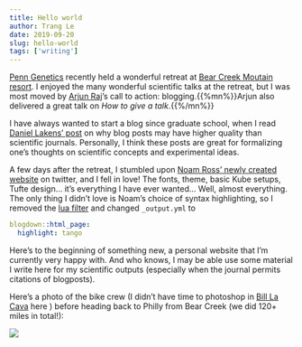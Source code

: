 ```yaml
---
title: Hello world
author: Trang Le
date: 2019-09-20
slug: hello-world
tags: ['writing']
---
```


[Penn Genetics](https://www.med.upenn.edu/genetics/) recently held a wonderful retreat at [Bear Creek Moutain resort](https://www.bcmountainresort.com/).
I enjoyed the many wonderful scientific talks at the retreat, but I was most moved by [Arjun Raj](http://rajlaboratory.blogspot.com/)'s call to action: blogging.{{%mn%}}Arjun also delivered a great talk on *How to give a talk*.{{%/mn%}}

I have always wanted to start a blog since graduate school, when I read [Daniel Lakens' post](http://daniellakens.blogspot.com/2017/04/five-reasons-blog-posts-are-of-higher.html) on why blog posts may have higher quality than scientific journals.
Personally, I think these posts are great for formalizing one's thoughts on scientific concepts and experimental ideas.

A few days after the retreat, I stumbled upon [Noam Ross' newly created  website](http://noamross.net/) on twitter, and I fell in love!
The fonts, theme, basic Kube setups, Tufte design... it's everything I have ever wanted...
Well, almost everything.
The only thing I didn't love is Noam's choice of syntax highlighting, so I removed the [lua filter](https://github.com/noamross/noamross.net/blob/5196414a79b7b1d64914a0a627c9fb5104656253/scripts/syntax-highlight-hugo.lua) and changed `_output.yml` to

```yaml
blogdown::html_page:
  highlight: tango
```

Here's to the beginning of something new, a personal website that I'm currently very happy with.
And who knows, I may be able use some material I write here for my scientific outputs (especially when the journal permits citations of blogposts).

Here's a photo of the bike crew (I didn't have time to photoshop in [Bill La Cava](http://williamlacava.com/) here ) before heading back to Philly from Bear Creek (we did 120+ miles in total!):

![](bike-crew.jpg)


